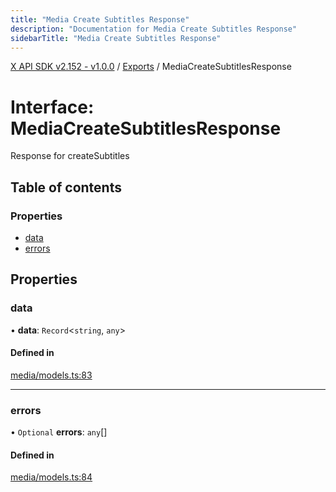 ```yaml
---
title: "Media Create Subtitles Response"
description: "Documentation for Media Create Subtitles Response"
sidebarTitle: "Media Create Subtitles Response"
---
```


[X API SDK v2.152 - v1.0.0](../README.md) / [Exports](../modules.md) / MediaCreateSubtitlesResponse

# Interface: MediaCreateSubtitlesResponse

Response for createSubtitles

## Table of contents

### Properties

- [data](MediaCreateSubtitlesResponse.md#data)
- [errors](MediaCreateSubtitlesResponse.md#errors)

## Properties

### data

• **data**: `Record`\<`string`, `any`\>

#### Defined in

[media/models.ts:83](https://github.com/xdevplatform/xdk/blob/ad4172ef5f68f089e0f077a190b271016dd35bf7/xdk/typescript/src/media/models.ts#L83)

___

### errors

• `Optional` **errors**: `any`[]

#### Defined in

[media/models.ts:84](https://github.com/xdevplatform/xdk/blob/ad4172ef5f68f089e0f077a190b271016dd35bf7/xdk/typescript/src/media/models.ts#L84)
